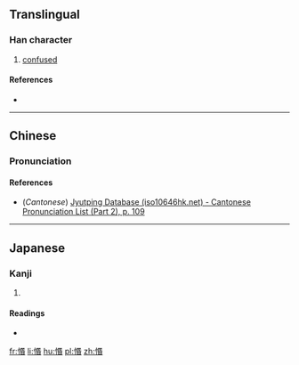 ==Translingual==

===Han character===
{{Han char|rn=61|rad=心|as=09|sn=12|four=|canj=PRPA|ids=⿰忄昬}}

# [[confused]]

====References====
* {{Han ref|kx=0393.110|dkj=10875|dj=0729.110|hdz=42332.040|uh=60FD|ud=24829}}

----

==Chinese==
{{zh-forms}}

===Pronunciation===
{{zh-pron
|m=mǐn,hūn
|c=man5,fan1
|mc=
|oc=
|cat=a
}}

====References====
* (''Cantonese'') [http://www.iso10646hk.net/jp/document/download.jsp Jyutping Database (iso10646hk.net) - Cantonese Pronunciation List (Part 2), p. 109]

----

==Japanese==

===Kanji===
{{ja-kanji|grade=|rs=心09}}

# {{defn|lang=ja|sort=心09}}

====Readings====
* {{ja-readings|on=[[こん]] (kon), [[びん]] (bin)|kun=}}

[[fr:惽]]
[[li:惽]]
[[hu:惽]]
[[pl:惽]]
[[zh:惽]]